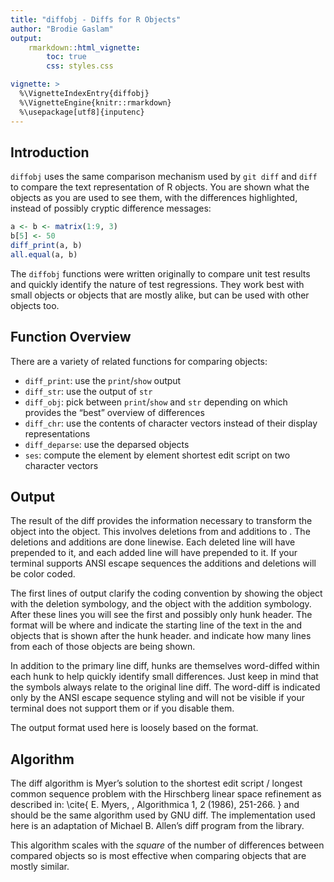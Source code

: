 ```yaml
---
title: "diffobj - Diffs for R Objects"
author: "Brodie Gaslam"
output:
    rmarkdown::html_vignette:
        toc: true
        css: styles.css

vignette: >
  %\VignetteIndexEntry{diffobj}
  %\VignetteEngine{knitr::rmarkdown}
  %\usepackage[utf8]{inputenc}
---
```


## Introduction

`diffobj` uses the same comparison mechanism used by `git diff` and `diff` to compare the text representation of R objects.  You are shown what the objects as you are used to see them, with the differences highlighted, instead of possibly cryptic difference messages:

```r
a <- b <- matrix(1:9, 3)
b[5] <- 50
diff_print(a, b)
all.equal(a, b)
```

The `diffobj` functions were written originally to compare unit test results and quickly identify the nature of test regressions.  They work best with small objects or objects that are mostly alike, but can be used with other objects too.

## Function Overview

There are a variety of related functions for comparing objects:

* `diff_print`: use the `print`/`show` output
* `diff_str`: use the output of `str`
* `diff_obj`: pick between `print`/`show` and `str` depending on which provides the "best" overview of differences
* `diff_chr`: use the contents of character vectors instead of their display representations
* `diff_deparse`: use the deparsed objects
* `ses`: compute the element by element shortest edit script on two character vectors

## Output

The result of the diff provides the information necessary to transform the
\code{target} object into the \code{current} object.  This involves deletions
from and additions to \code{target}.  The deletions and additions are done
linewise.  Each deleted line will have \code{- } prepended to it, and each
added line will have \code{+ } prepended to it.  If your terminal supports
ANSI escape sequences the additions and deletions will be color coded.

The first lines of output clarify the coding convention by showing the
\code{target} object with the deletion symbology, and the \code{current}
object with the addition symbology.  After these lines you will see the
first and possibly only hunk header.  The format will be \code{@@ x,y z,w @@}
where \code{x} and \code{z} indicate the starting line of the text in
the \code{target} and \code{current} objects that is shown after the hunk
header.  \code{y} and \code{w} indicate how many lines from each of those
objects are being shown.

In addition to the primary line diff, hunks are themselves word-diffed within
each hunk to help quickly identify small differences.  Just keep in mind that
the \code{+-} symbols always relate to the original line diff.  The
word-diff is indicated only by the ANSI escape sequence styling and will not
be visible if your terminal does not support them or if you disable them.

The output format used here is loosely based on the \code{git diff} format.

## Algorithm

The diff algorithm is Myer's solution to the shortest edit script /
longest common sequence problem with the Hirschberg linear space refinement
as described in:
\cite{
E. Myers, \dQuote{An O(ND) Difference Algorithm and Its Variations},
Algorithmica 1, 2 (1986), 251-266.
\url{http://www.cs.arizona.edu/people/gene/PAPERS/diff.ps}
}
and should be the same algorithm used by GNU diff.  The implementation
used here is an adaptation of Michael B. Allen's diff program from the
\href{
   http://www.ioplex.com/~miallen/libmba/dl/libmba-0.9.1.tar.gz
}{\code{libmba}} \code{C} library.

This algorithm scales with the _square_ of the number of differences
between compared objects so is most effective when comparing objects
that are mostly similar.
